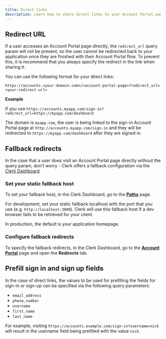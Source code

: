 ```yaml
---
title: Direct links
description: Learn how to share direct links to your Account Portal pages, and how to set up fallback redirects.
---
```


## Redirect URL

If a user accesses an Account Portal page *directly*, the `redirect_url` query param will not be present, so the user cannot be redirected back to your application once they are finished with their Account Portal flow. To prevent this, it is recommend that you always specify the redirect in the link when sharing it. 

You can use the following format for your direct links:

`https://accounts.<your-domain.com>/<account-portal-page>?redirect_url=<your-redirect-url>`

**Example**  

If you use `https://accounts.myapp.com/sign-in?redirect_url=https://myapp.com/dashboard` 

The domain is `myapp.com`, the user is being linked to the sign-in Account Portal page at `http://accounts.myapp.com/sign-in` and they will be redirected to `https://myapp.com/dashboard` after they are signed in.



## Fallback redirects

In the case that a user does visit an Account Portal page directly without the query param, don't worry - Clerk offers a fallback configuration via the [Clerk Dashboard](https://dashboard.clerk.com).

<Steps>

### Set your static fallback host

To set your fallback host, in the Clerk Dashboard, go to the **[Paths](https://dashboard.clerk.com/last-active?path=paths)** page.

For development, set your static fallback localhost with the port that you use (e.g. `http://localhost:3000`). Clerk will use this fallback host if a dev browser fails to be retrieved for your client. 

In production, the default is your application homepage.

<Images 
  width={3248}
  height={2112}
  src="/docs/images/account-portal/account_portal_paths.png"
  alt="Account Portal paths"
/>
  
### Configure fallback redirects

To specify the fallback redirects, in the Clerk Dashboard, go to the **[Account Portal](https://dashboard.clerk.com/last-active?path=account-portal)** page and open the **Redirects** tab.

<Images 
  width={3248}
  height={2112}
  src="/docs/images/account-portal/account_portal_redirects.png"
  alt="Account Portal redirects"
/>

</Steps>

## Prefill sign in and sign up fields

In the case of direct links, the values to be used for prefilling the fields for sign-in or sign-up can be specified via the following query parameters:

* `email_address`
* `phone_number`
* `username`
* `first_name`
* `last_name`

For example, visiting `https://accounts.example.com/sign-in?username=nick` will result in the username field being prefilled with the value `nick`.
